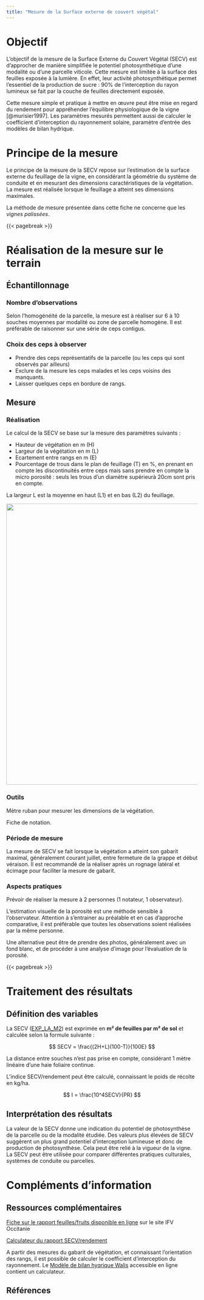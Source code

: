 ```yaml
---
title: "Mesure de la Surface externe de couvert végétal"
---
```


# Objectif

L'objectif de la mesure de la Surface Externe du Couvert Végétal (SECV) est d'approcher de manière simplifiée le potentiel photosynthétique d'une modalité ou d'une parcelle viticole. Cette mesure est limitée à la surface des feuilles exposée à la lumière. En effet, leur activité photosynthétique permet l’essentiel de la production de sucre : 90% de l’interception du rayon lumineux se fait par la couche de feuilles directement exposée.

Cette mesure simple et pratique à mettre en œuvre peut être mise en regard du rendement pour appréhender l'équilibre physiologique de la vigne [@murisier1997]. Les paramètres mesurés permettent aussi de calculer le coefficient d'interception du rayonnement solaire, paramètre d'entrée des modèles de bilan hydrique.

# Principe de la mesure

Le principe de la mesure de la SECV repose sur l'estimation de la surface externe du feuillage de la vigne, en considérant la géométrie du système de conduite et en mesurant des dimensions caractéristiques de la végétation. La mesure est réalisée lorsque le feuillage a atteint ses dimensions maximales.

La méthode de mesure présentée dans cette fiche ne concerne que les *vignes palissées*.

{{< pagebreak >}}

# Réalisation de la mesure sur le terrain

## Échantillonnage

### Nombre d'observations

Selon l'homogénéité de la parcelle, la mesure est à réaliser sur 6 à 10 souches moyennes par modalité ou zone de parcelle homogène. Il est préférable de raisonner sur une série de ceps contigus.

### Choix des ceps à observer

-   Prendre des ceps représentatifs de la parcelle (ou les ceps qui sont observés par ailleurs)
-   Exclure de la mesure les ceps malades et les ceps voisins des manquants.
-   Laisser quelques ceps en bordure de rangs.

## Mesure

### Réalisation

Le calcul de la SECV se base sur la mesure des paramètres suivants :

-   Hauteur de végétation en m (H)
-   Largeur de la végétation en m (L)
-   Ecartement entre rangs en m (E)
-   Pourcentage de trous dans le plan de feuillage (T) en %, en prenant en compte les discontinuités entre ceps mais sans prendre en compte la micro porosité : seuls les trous d'un diamètre supérieurà 20cm sont pris en compte.

La largeur L est la moyenne en haut (L1) et en bas (L2) du feuillage.

![](images/secv_palissee.png){width="741"}

### Outils

Mètre ruban pour mesurer les dimensions de la végétation.

Fiche de notation.

### Période de mesure

La mesure de SECV se fait lorsque la végétation a atteint son gabarit maximal, généralement courant juillet, entre fermeture de la grappe et début véraison. Il est recommandé de la réaliser après un rognage latéral et écimage pour faciliter la mesure de gabarit.

### Aspects pratiques

Prévoir de réaliser la mesure à 2 personnes (1 notateur, 1 observateur).

::: callout-note
L'estimation visuelle de la porosité est une méthode sensible à l'observateur. Attention à s'entrainer au préalable et en cas d'approche comparative, il est préférable que toutes les observations soient réalisées par la même personne.

Une alternative peut être de prendre des photos, généralement avec un fond blanc, et de procéder à une analyse d'image pour l'évaluation de la porosité.
:::

{{< pagebreak >}}

# Traitement des résultats

## Définition des variables

La SECV ([EXP_LA_M2](https://cropontology.org/term/CO_356:1000080)) est exprimée en **m² de feuilles par m² de sol** et calculée selon la formule suivante :

$$ SECV = \frac{(2H+L)(100-T)}{100E} $$

La distance entre souches n'est pas prise en compte, considérant 1 mètre linéaire d’une haie foliaire continue.

L'indice SECV/rendement peut être calculé, connaissant le poids de récolte en kg/ha.

$$ I = \frac{10^4SECV}{PR} $$

## Interprétation des résultats

La valeur de la SECV donne une indication du potentiel de photosynthèse de la parcelle ou de la modalité étudiée. Des valeurs plus élevées de SECV suggèrent un plus grand potentiel d'interception lumineuse et donc de production de photosynthèse. Cela peut être relié à la vigueur de la vigne. La SECV peut être utilisée pour comparer différentes pratiques culturales, systèmes de conduite ou parcelles.

# Compléments d'information

## Ressources complémentaires

[Fiche sur le rapport feuilles/fruits disponible en ligne](https://www.vignevin-occitanie.com/fiches-pratiques/le-rapport-feuilles-fruits/) sur le site IFV Occitanie

[Calculateur du rapport SECV/rendement](https://www.vignevin-occitanie.com/outils-en-ligne/rapport-surface-foliaire-exposee-sur-rendement/)

A partir des mesures du gabarit de végétation, et connaissant l'orientation des rangs, il est possible de calculer le coefficient d'interception du rayonnement. Le [Modèle de bilan hyqrique Walis](https://vitioeno.mistea.inrae.fr/resource/app/dataAnalysis/apps?tabPage=1) accessible en ligne contient un calculateur.

## Références
